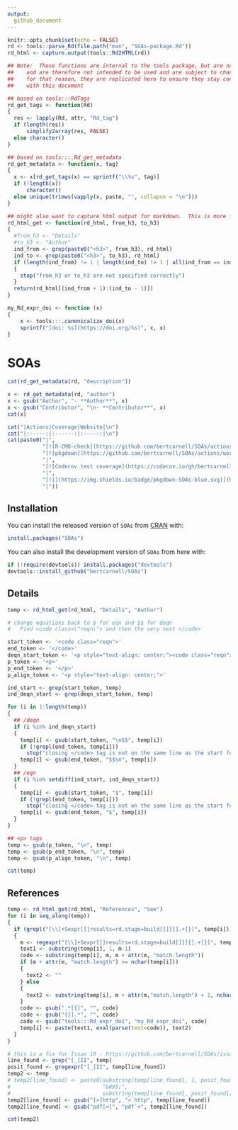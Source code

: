 ```yaml
---
output: 
  github_document
---
```


```r
knitr::opts_chunk$set(echo = FALSE)
rd <- tools::parse_Rd(file.path("man", "SOAs-package.Rd"))
rd_html <- capture.output(tools::Rd2HTML(rd))

## Note:  These functions are internal to the tools package, but are not exposed
##    and are therefore not intended to be used and are subject to change.
##    for that reason, they are replicated here to ensure they stay consistent
##    with this document

## based on tools:::RdTags
rd_get_tags <- function(Rd)
{
  res <- lapply(Rd, attr, "Rd_tag")
  if (length(res)) 
      simplify2array(res, FALSE)
  else character()
}

## based on tools:::.Rd_get_metadata
rd_get_metadata <- function(x, tag)
{
  x <- x[rd_get_tags(x) == sprintf("\\%s", tag)]
  if (!length(x)) 
      character()
  else unique(trimws(vapply(x, paste, "", collapse = "\n")))
}

## might also want to capture html output for markdown.  This is more fragile
rd_html_get <- function(rd_html, from_h3, to_h3)
{
  #from_h3 <- "Details"
  #to_h3 <- "Author"
  ind_from <- grep(paste0("<h3>", from_h3), rd_html)
  ind_to <- grep(paste0("<h3>", to_h3), rd_html)
  if (length(ind_from) != 1 | length(ind_to) != 1 | all(ind_from == ind_to))
  {
    stop("from_h3 or to_h3 are not specified correctly")
  }
  return(rd_html[(ind_from + 1):(ind_to - 1)])
}

my_Rd_expr_doi <- function (x) 
{
    x <- tools:::.canonicalize_doi(x)
    sprintf("[doi: %s](https://doi.org/%s)", x, x)
}
```

<!--- DO NOT EDIT:  AUTOMATICALLY GENERATED from README.Rmd -->

# SOAs

```r
cat(rd_get_metadata(rd, "description"))
```

```r
x <- rd_get_metadata(rd, "author")
x <- gsub("Author", "- **Author**", x)
x <- gsub("Contributor", "\n- **Contributor**", x)
cat(x)
```

```r
cat("|Actions|Coverage|Website|\n")
cat("|:-----:|:------:|:-----:|\n")
cat(paste0("|", 
           "[![R-CMD-check](https://github.com/bertcarnell/SOAs/actions/workflows/r_cmd_check.yml/badge.svg)](https://github.com/bertcarnell/SOAs/actions/workflows/r_cmd_check.yml)",
           "[![pkgdown](https://github.com/bertcarnell/SOAs/actions/workflows/pkgdown.yaml/badge.svg)](https://github.com/bertcarnell/SOAs/actions/workflows/pkgdown.yaml)",
           "|",
           "[![Codecov test coverage](https://codecov.io/gh/bertcarnell/SOAs/branch/main/graph/badge.svg)](https://codecov.io/gh/bertcarnell/SOAs?branch=main)",
           "|",
           "[![](https://img.shields.io/badge/pkgdown-SOAs-blue.svg)](https://bertcarnell.github.io/SOAs/)",
           "|"))
```

## Installation

You can install the released version of `SOAs` from [CRAN](https://CRAN.R-project.org) with:

```r
install.packages("SOAs")
```
You can also install the development version of `SOAs` from here with:

```r
if (!require(devtools)) install.packages("devtools")
devtools::install_github("bertcarnell/SOAs")
```

## Details

```r
temp <- rd_html_get(rd_html, "Details", "Author") 

# change equations back to $ for eqn and $$ for deqn
#   Find <code class=\"reqn\"> and then the very next </code>

start_token <- '<code class="reqn">'
end_token <- '</code>'
deqn_start_token <- '<p style="text-align: center;"><code class="reqn">'
p_token <- '<p>'
p_end_token <- '</p>'
p_align_token <- '<p style="text-align: center;">'

ind_start <- grep(start_token, temp)
ind_deqn_start <- grep(deqn_start_token, temp)

for (i in 1:length(temp))
{
  ## /deqn
  if (i %in% ind_deqn_start)
  {
    temp[i] <- gsub(start_token, "\n$$", temp[i])
    if (!grepl(end_token, temp[i]))
      stop("closing </code> tag is not on the same line as the start for an equation")
    temp[i] <- gsub(end_token, "$$\n", temp[i])
  }
  ## /eqn
  if (i %in% setdiff(ind_start, ind_deqn_start))
  {
    temp[i] <- gsub(start_token, "$", temp[i])
    if (!grepl(end_token, temp[i]))
      stop("closing </code> tag is not on the same line as the start for an equation")
    temp[i] <- gsub(end_token, "$", temp[i])
  }
}

## <p> tags
temp <- gsub(p_token, "\n", temp)
temp <- gsub(p_end_token, "\n", temp)
temp <- gsub(p_align_token, "\n", temp)

cat(temp)
```

## References

```r
temp <- rd_html_get(rd_html, "References", "See") 
for (i in seq_along(temp))
{
  if (grepl("[\\]+Sexpr[[]results=rd,stage=build[]][{].+[}]", temp[i]))
  {
    m <- regexpr("[\\]+Sexpr[[]results=rd,stage=build[]][{].+[}]", temp[i])
    text1 <- substring(temp[i], 1, m-1)
    code <- substring(temp[i], m, m + attr(m, "match.length"))
    if (m + attr(m, "match.length") >= nchar(temp[i]))
    {
      text2 <- ""
    } else
    {
      text2 <- substring(temp[i], m + attr(m,"match.length") + 1, nchar(temp[i]))
    }
    code <- gsub(".*[{]", "", code)
    code <- gsub("[}].*", "", code)
    code <- gsub("tools:::Rd_expr_doi", "my_Rd_expr_doi", code)
    temp[i] <- paste(text1, eval(parse(text=code)), text2)
  }
}

# this is a fix for Issue 19 - https://github.com/bertcarnell/SOAs/issues/19
line_found <- grep("[_]II", temp)
posit_found <- gregexpr("[_]II", temp[line_found])
temp2 <- temp
# temp2[line_found] <- paste0(substring(temp[line_found], 1, posit_found[[1]][2]-1),
#                             "&#95;",
#                             substring(temp[line_found], posit_found[[1]][2]+1, nchar(temp[line_found])))
temp2[line_found] <- gsub("[>]http", ">`http", temp[line_found])
temp2[line_found] <- gsub("pdf[<]", "pdf`<", temp2[line_found])

cat(temp2)
```

